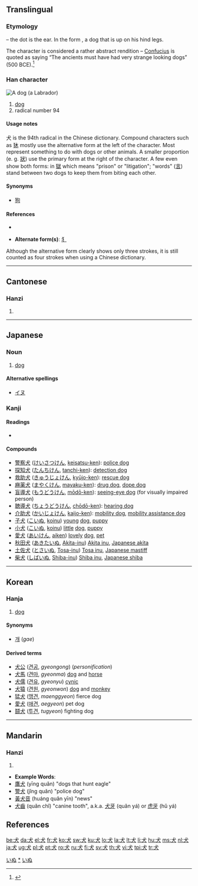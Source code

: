 {{rfc|References as level 2 header}}
{{see|大|太}}
==Translingual==

===Etymology===
{{liushu|1}} – the dot is the ear. In the form {{Hani|[[犭]]}}, a dog that is up on his hind legs.

The character is considered a rather abstract rendition – [[w:Confucius|Confucius]] is quoted as saying “The ancients must have had very strange looking dogs” (500 BCE).<ref>{{cite web
|title=Chinese Etymology: Primitives and Remnants
|author=Richard Sears
|url=http://www.internationalscientific.org/CharacterASP/why_study.aspx#pictographs%20and%20ideographs
|accessdate=2008-08-14
}}</ref>
{{Han etyl}}

===Han character===
[[Image:YellowLabradorLooking.jpg|thumb|A dog (a [[Labrador]])]]
{{Han char|rn=94|rad=犬|as=00|sn=4|four=4303<sub>0</sub>|canj=[[戈]][[大]] (IK)|ids=⿻[[大]][[丶]]}}

# [[dog]]
# radical number 94

====Usage notes====
犬 is the 94th radical in the Chinese dictionary.  Compound characters such as [[狇]] mostly use the alternative form at the left of the character.  Most represent something to do with dogs or other animals. A smaller proportion (e. g. [[狀]]) use the primary form at the right of the character.  A few even show both forms: in [[獄]] which means "prison" or "litigation"; "words" ([[言]])  stand between two dogs to keep them from biting each other.

====Synonyms====
* [[狗]]

====References====
* {{Han ref|kx=0705.270|dkj=20234|dj=1118.140|hdz=21331.010|uh=72AC|ud=29356|bh=A4FC|bd=42236}}

* '''Alternate form(s)''': [[犭]]
Although the alternative form clearly shows only three strokes, it is still counted as four strokes when using a Chinese dictionary.

----

==Cantonese==

===Hanzi===
{{yue-hanzi|jyut=|y=[[hyun2]]}}

# {{defn|Cantonese}}

----

==Japanese==

===Noun===
{{ja-noun|k|hira=いぬ|rom=inu}}

# [[dog]]

====Alternative spellings====
* [[イヌ]]

===Kanji===
{{ja-kanji|grade=1|rs=犬00}}

====Readings====
* {{ja-readings|on=[[けん]] ([[ken]])|kun=[[いぬ]] ([[inu]])}}

====Compounds====
* [[警察犬]] ([[けいさつけん]], [[keisatsu-ken]]): [[police dog]]
* [[探知犬]] ([[たんちけん]], [[tanchi-ken]]): [[detection dog]]
* [[救助犬]] ([[きゅうじょけん]], [[kyūjo-ken]]): [[rescue dog]]
* [[麻薬犬]] ([[まやくけん]], [[mayaku-ken]]): [[drug dog]], [[dope dog]]
* [[盲導犬]] ([[もうどうけん]], [[mōdō-ken]]): [[seeing-eye dog]] (for visually impaired person)
* [[聴導犬]] ([[ちょうどうけん]], [[chōdō-ken]]): [[hearing dog]]
* [[介助犬]] ([[かいじょけん]], [[kaijo-ken]]): [[mobility dog]], [[mobility assistance dog]]
* [[子犬]] ([[こいぬ]], [[koinu]]) [[young]] [[dog]], [[puppy]]
* [[小犬]] ([[こいぬ]], [[koinu]]) [[little]] [[dog]], [[puppy]]
* [[愛犬]] ([[あいけん]], [[aiken]]) [[lovely]] [[dog]], [[pet]]
* [[秋田犬]] ([[あきたいぬ]], [[Akita-inu]]) [[Akita inu]], [[Japanese akita]]
* [[土佐犬]] ([[とさいぬ]],  [[Tosa-inu]]) [[Tosa inu]], [[Japanese mastiff]]
* [[柴犬]] ([[しばいぬ]], [[Shiba-inu]]) [[Shiba inu]], [[Japanese shiba]]

[[Category:1000 Japanese basic words|いぬ]]
[[Category:ja:Dogs|*]]
[[Category:ja:Mammals|いぬ]]

----

==Korean==

===Hanja===
{{ko-hanja|hangeul=[[견]]|eumhun=[[개]] 견|rv=gyeon|mr=kyŏn|y=kyen}}

# [[dog]]

====Synonyms====
* [[개]] (''gae'')

====Derived terms====
* [[犬公]] ([[견공]], ''gyeongong'') (''personification'')
* [[犬馬]] ([[견마]], ''gyeonma'') [[dog]] and [[horse]]
* [[犬儒]] ([[견유]], ''gyeonyu'') [[cynic]]
* [[犬猿]] ([[견원]], ''gyeonwon'') [[dog]] and [[monkey]]
* [[猛犬]] ([[맹견]], ''maenggyeon'') fierce dog
* [[愛犬]] ([[애견]], ''aegyeon'') pet dog
* [[鬪犬]] ([[투견]], ''tugyeon'') fighting dog

----

==Mandarin==

===Hanzi===
{{cmn-hanzi|pin=[[quǎn]] ([[quan3]])|wg=[[ch'üan3|ch'üan<sup>3</sup>]]|y=[[chwan]]}}

# {{defn|Mandarin}}

* '''Example Words''':
* [[鷹犬]] (yīng quǎn) "dogs that hunt eagle"
* [[警犬]] (jǐng quǎn) "police dog"
* [[黃犬音]] (huáng quǎn yīn) "news"
* [[犬齒]] (quǎn chǐ) "canine tooth", a.k.a. [[犬牙]] (quǎn yá) or [[虎牙]] (hǔ yá)

==References==
<references/>

[[be:犬]]
[[da:犬]]
[[el:犬]]
[[fr:犬]]
[[ko:犬]]
[[sw:犬]]
[[ku:犬]]
[[lo:犬]]
[[la:犬]]
[[lt:犬]]
[[li:犬]]
[[hu:犬]]
[[ms:犬]]
[[nl:犬]]
[[ja:犬]]
[[ug:犬]]
[[pl:犬]]
[[pt:犬]]
[[ro:犬]]
[[ru:犬]]
[[fi:犬]]
[[sv:犬]]
[[th:犬]]
[[vi:犬]]
[[tpi:犬]]
[[tr:犬]]
